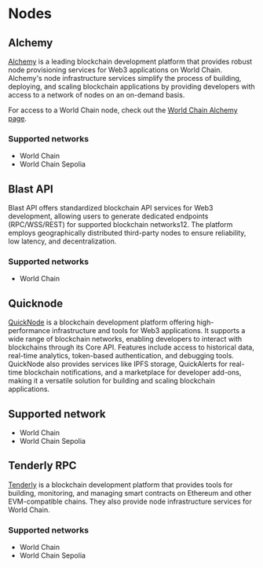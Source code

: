 # Nodes

## Alchemy

[Alchemy](https://alchemy.com/) is a leading blockchain development platform that provides robust node provisioning services for Web3 applications on World Chain. 
Alchemy's node infrastructure services simplify the process of building, deploying, and scaling
 blockchain applications by providing developers with access to a network of nodes on an on-demand basis.

For access to a World Chain node, check out the [World Chain Alchemy page](https://www.alchemy.com/world-chain).

### Supported networks

- World Chain
- World Chain Sepolia

## Blast API

Blast API offers standardized blockchain API services for Web3 development, allowing users to generate dedicated endpoints
(RPC/WSS/REST) for supported blockchain networks12. The platform employs geographically distributed third-party nodes to ensure
reliability, low latency, and decentralization.

### Supported networks

- World Chain

## Quicknode

[QuickNode](https://www.quicknode.com/) is a blockchain development platform offering high-performance infrastructure and tools for Web3 applications. It supports a wide range of blockchain networks, enabling developers to interact with blockchains through its Core API. Features include access to historical data, real-time analytics, token-based authentication, and debugging tools. QuickNode also provides services like IPFS storage, QuickAlerts for real-time blockchain notifications, and a marketplace for developer add-ons, making it a versatile solution for building and scaling blockchain applications.

## Supported network

- World Chain
- World Chain Sepolia


## Tenderly RPC

[Tenderly](https://tenderly.co/) is a blockchain development platform that provides tools for building, monitoring,
 and managing smart contracts on Ethereum and other EVM-compatible chains. They also provide node infrastructure services for World Chain.

### Supported networks

- World Chain
- World Chain Sepolia